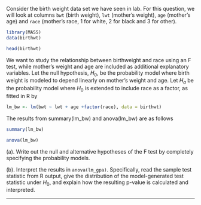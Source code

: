 
Consider the birth weight data set we have seen in lab.
For this question, we will look at columns `bwt` (birth weight), `lwt` (mother's weight), `age` (mother's age) and `race` (mother's race, 1 for white, 2 for black and 3 for other).
```r
library(MASS)
data(birthwt)
```

```r
head(birthwt)
```
We want to study the relationship between birthweight and race using an F test, while mother's weight and age are included as additional explanatory variables. Let the null hypothesis, $H_0$, be the probability model where birth weight is modeled to depend linearly on mother's weight and age. Let $H_a$ be the probability model where $H_0$ is extended to include race as a factor, as fitted in R by
```r
lm_bw <- lm(bwt ~ lwt + age +factor(race), data = birthwt)
```
The results from summary(lm_bw) and anova(lm_bw) are as follows
```r
summary(lm_bw)
```
```r
anova(lm_bw)
```
(a). Write out the null and alternative hypotheses of the F test by completely specifying the probability models.

(b). Interpret the results in `anova(lm_gpa)`. Specifically, 
read the sample test statistic from R output, give the distribution of the model-generated test statistic under $H_0$, and explain how the resulting p-value is calculated and interpreted.

---------

